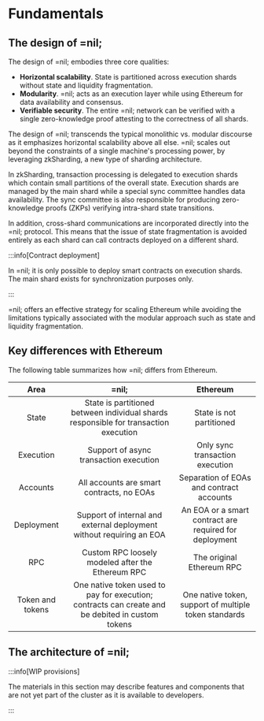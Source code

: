 
# Fundamentals

## The design of =nil;

The design of =nil; embodies three core qualities:

* **Horizontal scalability**. State is partitioned across execution shards without state and liquidity fragmentation.
* **Modularity**. =nil; acts as an execution layer while using Ethereum for data availability and consensus.
* **Verifiable security**. The entire =nil; network can be verified with a single zero-knowledge proof attesting to the correctness of all shards.

The design of =nil; transcends the typical monolithic vs. modular discourse as it emphasizes horizontal scalability above all else. =nil; scales out beyond the constraints of a single machine's processing power, by leveraging zkSharding, a new type of sharding architecture. 

In zkSharding, transaction processing is delegated to execution shards which contain small partitions of the overall state. Execution shards are managed by the main shard while a special sync committee handles data availability. The sync committee is also responsible for producing zero-knowledge proofs (ZKPs) verifying intra-shard state transitions.

In addition, cross-shard communications are incorporated directly into the =nil; protocol. This means that the issue of state fragmentation is avoided entirely as each shard can call contracts deployed on a different shard.

:::info[Contract deployment]

In =nil; it is only possible to deploy smart contracts on execution shards. The main shard exists for synchronization purposes only.

:::

=nil; offers an effective strategy for scaling Ethereum while avoiding the limitations typically associated with the modular approach such as state and liquidity fragmentation.

## Key differences with Ethereum

The following table summarizes how =nil; differs from Ethereum.

| Area | =nil; | Ethereum |
|:--:|:--:|:--:|
| State | State is partitioned between individual shards responsible for transaction execution | State is not partitioned |
| Execution | Support of async transaction execution | Only sync transaction execution |
| Accounts | All accounts are smart contracts, no EOAs  | Separation of EOAs and contract accounts |
| Deployment | Support of internal and external deployment without requiring an EOA | An EOA or a smart contract are required for deployment  |
| RPC | Custom RPC loosely modeled after the Ethereum RPC | The original Ethereum RPC |
| Token and tokens | One native token used to pay for execution; contracts can create and be debited in custom tokens | One native token, support of multiple token standards  |



## The architecture of =nil;

:::info[WIP provisions]

The materials in this section may describe features and components that are not yet part of the cluster as it is available to developers.

:::

<CardSection>
    <Card id='principles' title='Principles' description='Grasp the key tenets of =nil;' to='https://docs.nil.foundation/nil/specification/principles'/>
    <Card id='accounts' title='Accounts' description='Learn about how =nil; handles accounts' to='https://docs.nil.foundation/nil/core-concepts/accounts'/>
    <Card id='lifecycle' title='Transaction lifecycle' description='Follow a transaction to finality' to='https://docs.nil.foundation/nil/core-concepts/transaction-lifecycle'/>
    <Card id='shards' title='Shards and parallelized execution' description='See how =nil; achieves scalability' to='https://docs.nil.foundation/nil/core-concepts/shards-parallel-execution'/>
    <Card id='sequencing' title='Sequencing' description='Read about how =nil; adopts the PBS model' to='https://docs.nil.foundation/nil/specification/sequencing'/>
    <Card id='finality' title='Finality' description='Learn about the strong security guarantees of =nil;' to='https://docs.nil.foundation/nil/specification/finality'/>
    <Card id='data' title='Data availability' description='See how =nil; achieves DA at all levels' to='https://docs.nil.foundation/nil/specification/data-availability'/>
    <Card id='contract' title='Contract placement' description='Ensure account placement on the same shard' to='https://docs.nil.foundation/nil/specification/contract-co-location'/>
</CardSection>